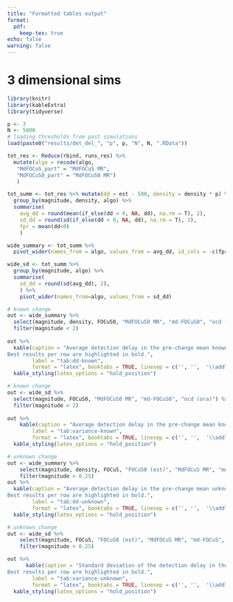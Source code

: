 ```yaml
---
title: "Formatted tables output"
format:
  pdf:
    keep-tex: true
echo: false
warning: false
---
```


# 3 dimensional sims

```r
library(knitr)
library(kableExtra)
library(tidyverse)

p <- 3
N <- 5000
# loading thresholds from past simulations
load(paste0("results/det_del_", "p", p, "N", N, ".RData"))

```


```r
tot_res <- Reduce(rbind, runs_res) %>%
  mutate(algo = recode(algo,
   "MdFOCuS_part" = "MdFOCuS MR",
   "MdFOCuS0_part" = "MdFOCuS0 MR")
   )

tot_summ <- tot_res %>% mutate(dd = est - 500, density = density * p) %>% 
  group_by(magnitude, density, algo) %>%
  summarise(
    avg_dd = round(mean(if_else(dd < 0, NA, dd), na.rm = T), 2),
    sd_dd = round(sd(if_else(dd < 0, NA, dd), na.rm = T), 2),
    fpr = mean(dd<0)
    )

```

```r
wide_summary <- tot_summ %>% 
  pivot_wider(names_from = algo, values_from = avg_dd, id_cols = -c(fpr, sd_dd))

wide_sd <- tot_summ %>%
  group_by(magnitude, algo) %>%
  summarise(
    sd_dd = round(sd(avg_dd), 2),
    ) %>%
    pivot_wider(names_from=algo, values_from = sd_dd)

```

```r
# known change
out <- wide_summary %>%
  select(magnitude, density, FOCuS0, "MdFOCuS0 MR", "md-FOCuS0", "ocd (ora)") %>%
  filter(magnitude < 2)
  
out %>% 
  kable(caption = "Average detection delay in the pre-change mean known scenario with 3-dimensional time series for a change at time $t = 500$.
Best results per row are highlighted in bold.",
        label = "tab:dd-known",
        format = "latex", booktabs = TRUE, linesep = c('', '',  '\\addlinespace')) %>%
  kable_styling(latex_options = "hold_position")

```

```r
# known change
out <- wide_sd %>%
  select(magnitude, FOCuS0, "MdFOCuS0 MR", "md-FOCuS0", "ocd (ora)") %>% 
  filter(magnitude < 2)
  
out %>% 
    kable(caption = "Average detection delay in the pre-change mean known scenario with 3-dimensional time series for a change at time $t = 500$. Best results per row are highlighted in bold.",
        label = "tab:variance-known",
        format = "latex", booktabs = TRUE, linesep = c('', '',  '\\addlinespace')) %>%
  kable_styling(latex_options = "hold_position")
```


```r
# unknown change
out <- wide_summary %>%
    select(magnitude, density, FOCuS, "FOCuS0 (est)", "MdFOCuS MR", "md-FOCuS", "ocd (est)") %>% 
    filter(magnitude > 0.25)
out %>% 
  kable(caption = "Average detection delay in the pre-change mean unknown scenario with 3-dimensional time series for a change at time $t = 500$.
Best results per row are highlighted in bold.",
        label = "tab:dd-unknown",
        format = "latex", booktabs = TRUE, linesep = c('', '',  '\\addlinespace')) %>%
  kable_styling(latex_options = "hold_position")

```



```r
# unknown change
out <- wide_sd %>%
    select(magnitude, FOCuS, "FOCuS0 (est)", "MdFOCuS MR", "md-FOCuS", "ocd (est)") %>% 
    filter(magnitude > 0.25)

out %>% 
      kable(caption = "Standard deviation of the detection delay in the pre-change mean unknown scenario with 3-dimensional time series for a change at time $t = 500$.
Best results per row are highlighted in bold.",
        label = "tab:variance-unknown",
        format = "latex", booktabs = TRUE, linesep = c('', '',  '\\addlinespace')) %>%
  kable_styling(latex_options = "hold_position")

```

